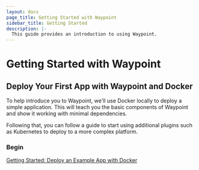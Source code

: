 ```yaml
---
layout: docs
page_title: Getting Started with Waypoint
sidebar_title: Getting Started
description: |-
  This guide provides an introduction to using Waypoint.
---
```


# Getting Started with Waypoint

## Deploy Your First App with Waypoint and Docker

To help introduce you to Waypoint, we'll use Docker locally to deploy a simple
application. This will teach you the basic components of Waypoint and show it working with
minimal dependencies.

Following that, you can follow a guide to start using additional plugins such as Kubernetes to
deploy to a more complex platform.

### Begin

[Getting Started: Deploy an Example App with Docker](/docs/getting-started/docker-example-app/install-prereqs)
